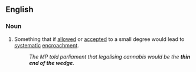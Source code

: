 ==English==

===Noun===
{{head|en|noun|head=the [[thin]] [[end]] [[of]] [[the]] [[wedge]]}}

# {{context|idiomatic}} Something that if [[allowed]] or [[accepted]] to a small degree would lead to [[systematic]] [[encroachment]].
#: ''The MP told parliament that legalising cannabis would be the '''thin end of the wedge'''''.